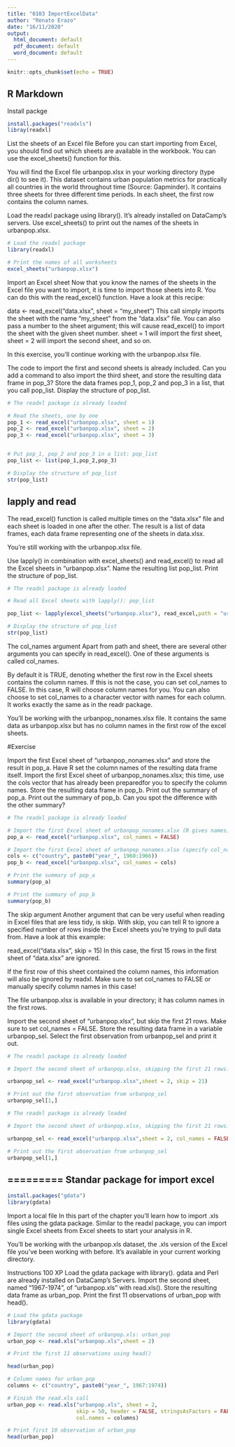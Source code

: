 ```yaml
---
title: "0103 ImportExcelData"
author: "Renato Erazo"
date: "16/11/2020"
output:
  html_document: default
  pdf_document: default
  word_document: default
---
```


```r
knitr::opts_chunk$set(echo = TRUE)
```

## R Markdown

Install packge

```r
install.packages("readxls")
libray(readxl)
```


List the sheets of an Excel file
Before you can start importing from Excel, you should find out which sheets are available in the workbook. You can use the excel_sheets() function for this.

You will find the Excel file urbanpop.xlsx in your working directory (type dir() to see it). This dataset contains urban population metrics for practically all countries in the world throughout time (Source: Gapminder). It contains three sheets for three different time periods. In each sheet, the first row contains the column names.

Load the readxl package using library(). It's already installed on DataCamp's servers.
Use excel_sheets() to print out the names of the sheets in urbanpop.xlsx.

```r
# Load the readxl package
library(readxl)

# Print the names of all worksheets
excel_sheets("urbanpop.xlsx")
```

Import an Excel sheet
Now that you know the names of the sheets in the Excel file you want to import, it is time to import those sheets into R. You can do this with the read_excel() function. Have a look at this recipe:

data <- read_excel("data.xlsx", sheet = "my_sheet")
This call simply imports the sheet with the name "my_sheet" from the "data.xlsx" file. You can also pass a number to the sheet argument; this will cause read_excel() to import the sheet with the given sheet number. sheet = 1 will import the first sheet, sheet = 2 will import the second sheet, and so on.

In this exercise, you'll continue working with the urbanpop.xlsx file.

The code to import the first and second sheets is already included. Can you add a command to also import the third sheet, and store the resulting data frame in pop_3?
Store the data frames pop_1, pop_2 and pop_3 in a list, that you call pop_list.
Display the structure of pop_list.

```r
# The readxl package is already loaded

# Read the sheets, one by one
pop_1 <- read_excel("urbanpop.xlsx", sheet = 1)
pop_2 <- read_excel("urbanpop.xlsx", sheet = 2)
pop_3 <- read_excel("urbanpop.xlsx", sheet = 3)


# Put pop_1, pop_2 and pop_3 in a list: pop_list
pop_list <- list(pop_1,pop_2,pop_3)

# Display the structure of pop_list
str(pop_list)
```

## lapply and read

The read_excel() function is called multiple times on the "data.xlsx" file and each sheet is loaded in one after the other. The result is a list of data frames, each data frame representing one of the sheets in data.xlsx.

You're still working with the urbanpop.xlsx file.

Use lapply() in combination with excel_sheets() and read_excel() to read all the Excel sheets in "urbanpop.xlsx". Name the resulting list pop_list.
Print the structure of pop_list.

```r
# The readxl package is already loaded

# Read all Excel sheets with lapply(): pop_list

pop_list <- lapply(excel_sheets("urbanpop.xlsx"), read_excel,path = "urbanpop.xlsx")

# Display the structure of pop_list
str(pop_list)
```
The col_names argument
Apart from path and sheet, there are several other arguments you can specify in read_excel(). One of these arguments is called col_names.

By default it is TRUE, denoting whether the first row in the Excel sheets contains the column names. If this is not the case, you can set col_names to FALSE. In this case, R will choose column names for you. You can also choose to set col_names to a character vector with names for each column. It works exactly the same as in the readr package.

You'll be working with the urbanpop_nonames.xlsx file. It contains the same data as urbanpop.xlsx but has no column names in the first row of the excel sheets.

#Exercise

Import the first Excel sheet of "urbanpop_nonames.xlsx" and store the result in pop_a. Have R set the column names of the resulting data frame itself.
Import the first Excel sheet of urbanpop_nonames.xlsx; this time, use the cols vector that has already been preparedfor you to specify the column names. Store the resulting data frame in pop_b.
Print out the summary of pop_a.
Print out the summary of pop_b. Can you spot the difference with the other summary?




```r

# The readxl package is already loaded

# Import the first Excel sheet of urbanpop_nonames.xlsx (R gives names): pop_a
pop_a <- read_excel("urbanpop.xlsx", col_names = FALSE)

# Import the first Excel sheet of urbanpop_nonames.xlsx (specify col_names): pop_b
cols <- c("country", paste0("year_", 1960:1966))
pop_b <- read_excel("urbanpop.xlsx", col_names = cols)

# Print the summary of pop_a
summary(pop_a)

# Print the summary of pop_b
summary(pop_b)

```

The skip argument
Another argument that can be very useful when reading in Excel files that are less tidy, is skip. With skip, you can tell R to ignore a specified number of rows inside the Excel sheets you're trying to pull data from. Have a look at this example:

read_excel("data.xlsx", skip = 15)
In this case, the first 15 rows in the first sheet of "data.xlsx" are ignored.

If the first row of this sheet contained the column names, this information will also be ignored by readxl. Make sure to set col_names to FALSE or manually specify column names in this case!

The file urbanpop.xlsx is available in your directory; it has column names in the first rows.

Import the second sheet of "urbanpop.xlsx", but skip the first 21 rows. Make sure to set col_names = FALSE. Store the resulting data frame in a variable urbanpop_sel.
Select the first observation from urbanpop_sel and print it out.


```r
# The readxl package is already loaded

# Import the second sheet of urbanpop.xlsx, skipping the first 21 rows: urbanpop_sel

urbanpop_sel <- read_excel("urbanpop.xlsx",sheet = 2, skip = 21)

# Print out the first observation from urbanpop_sel
urbanpop_sel[1,]
```

```r
# The readxl package is already loaded

# Import the second sheet of urbanpop.xlsx, skipping the first 21 rows: urbanpop_sel

urbanpop_sel <- read_excel("urbanpop.xlsx",sheet = 2, col_names = FALSE,skip = 21)

# Print out the first observation from urbanpop_sel
urbanpop_sel[1,]
```



## ========= Standar package for import excel

```r
install.packages("gdata")
library(gdata)

```
Import a local file
In this part of the chapter you'll learn how to import .xls files using the gdata package. Similar to the readxl package, you can import single Excel sheets from Excel sheets to start your analysis in R.

You'll be working with the urbanpop.xls dataset, the .xls version of the Excel file you've been working with before. It's available in your current working directory.

Instructions
100 XP
Load the gdata package with library(). gdata and Perl are already installed on DataCamp's Servers.
Import the second sheet, named "1967-1974", of "urbanpop.xls" with read.xls(). Store the resulting data frame as urban_pop.
Print the first 11 observations of urban_pop with head().

```r
# Load the gdata package
library(gdata)

# Import the second sheet of urbanpop.xls: urban_pop
urban_pop <- read.xls("urbanpop.xls",sheet = 2)

# Print the first 11 observations using head()

head(urban_pop)
```

```r
# Column names for urban_pop
columns <- c("country", paste0("year_", 1967:1974))

# Finish the read.xls call
urban_pop <- read.xls("urbanpop.xls", sheet = 2,
                      skip = 50, header = FALSE, stringsAsFactors = FALSE,
                      col.names = columns)

# Print first 10 observation of urban_pop
head(urban_pop)
```

